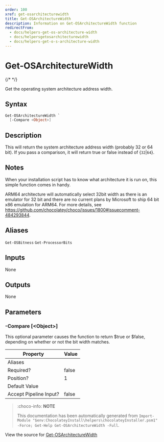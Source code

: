 ---
order: 100
xref: get-osarchitecturewidth
title: Get-OSArchitectureWidth
description: Information on Get-OSArchitectureWidth function
redirectFrom:
  - docs/helpers-get-os-architecture-width
  - docs/helpersgetosarchitecturewidth
  - docs/helpers-get-o-s-architecture-width
---

# Get-OSArchitectureWidth

{/* <!-- This documentation is automatically generated from https://github.com/chocolatey/choco/blob/master/src/chocolatey.resources/helpers/functions/Get-OSArchitectureWidth.ps1 using https://github.com/chocolatey/choco/blob/master/GenerateDocs.ps1. Contributions are welcome at the original location(s). --> */}

Get the operating system architecture address width.

## Syntax

~~~powershell
Get-OSArchitectureWidth `
  [-Compare <Object>]
~~~

## Description

This will return the system architecture address width (probably 32 or
64 bit). If you pass a comparison, it will return true or false instead
of {`32`|`64`}.

## Notes

When your installation script has to know what architecture it is run
on, this simple function comes in handy.

ARM64 architecture will automatically select 32bit width as
there is an emulator for 32 bit and there are no current plans by Microsoft to
ship 64 bit x86 emulation for ARM64. For more details, see
https://github.com/chocolatey/choco/issues/1800#issuecomment-484293844.

## Aliases

`Get-OSBitness`
`Get-ProcessorBits`


## Inputs

None

## Outputs

None


## Parameters

###  -Compare [&lt;Object&gt;]
This optional parameter causes the function to return $true or $false,
depending on whether or not the bit width matches.

Property               | Value
---------------------- | -----
Aliases                | 
Required?              | false
Position?              | 1
Default Value          | 
Accept Pipeline Input? | false
 



<Xref title="Function Reference" value="powershell-reference" />

> :choco-info: **NOTE**
>
> This documentation has been automatically generated from `Import-Module "$env:ChocolateyInstall\helpers\chocolateyInstaller.psm1" -Force; Get-Help Get-OSArchitectureWidth -Full`.

View the source for [Get-OSArchitectureWidth](https://github.com/chocolatey/choco/blob/master/src/chocolatey.resources/helpers/functions/Get-OSArchitectureWidth.ps1)
